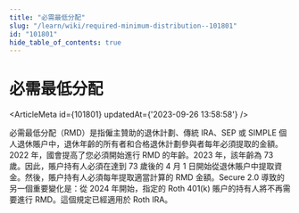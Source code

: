 ```yaml
---
title: "必需最低分配"
slug: "/learn/wiki/required-minimum-distribution--101801"
id: "101801"
hide_table_of_contents: true
---
```



# 必需最低分配

<ArticleMeta id={101801} updatedAt={'2023-09-26 13:58:58'} />
<div className='border-solid border-b border-t-0 my-4 border-[var(--ifm-color-gray-300)]' />

必需最低分配（RMD）是指僱主贊助的退休計劃、傳統 IRA、SEP 或 SIMPLE 個人退休賬户中，退休年齡的所有者和合格退休計劃參與者每年必須提取的金額。2022 年，國會提高了您必須開始進行 RMD 的年齡。2023 年，該年齡為 73 歲。因此，賬户持有人必須在達到 73 歲後的 4 月 1 日開始從退休賬户中提取資金。然後，賬户持有人必須每年提取適當計算的 RMD 金額。Secure 2.0 導致的另一個重要變化是：從 2024 年開始，指定的 Roth 401(k) 賬户的持有人將不再需要進行 RMD。這個規定已經適用於 Roth IRA。
